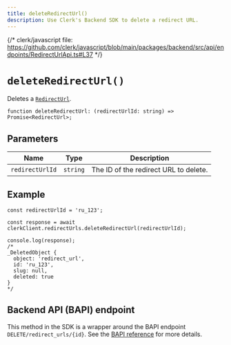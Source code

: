 ```yaml
---
title: deleteRedirectUrl()
description: Use Clerk's Backend SDK to delete a redirect URL.
---
```


{/* clerk/javascript file: https://github.com/clerk/javascript/blob/main/packages/backend/src/api/endpoints/RedirectUrlApi.ts#L37 */}

# `deleteRedirectUrl()`

Deletes a [`RedirectUrl`](/docs/references/backend/types/backend-redirect-url).

```tsx
function deleteRedirectUrl: (redirectUrlId: string) => Promise<RedirectUrl>;
```

## Parameters

| Name | Type | Description |
| --- | --- | --- |
| `redirectUrlId` | `string` | The ID of the redirect URL to delete. |

## Example

```tsx
const redirectUrlId = 'ru_123';

const response = await clerkClient.redirectUrls.deleteRedirectUrl(redirectUrlId);

console.log(response);
/*
_DeletedObject {
  object: 'redirect_url',
  id: 'ru_123',
  slug: null,
  deleted: true
}
*/
```

## Backend API (BAPI) endpoint

This method in the SDK is a wrapper around the BAPI endpoint `DELETE/redirect_urls/{id}`. See the [BAPI reference](https://clerk.com/docs/reference/backend-api/tag/Redirect-URLs#operation/DeleteRedirectURL) for more details.
